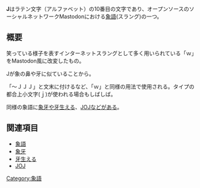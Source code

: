 {{Infobox word
| Name          = J
| Hinshi        = 名詞
| Hatsu         = 不明
}}'''J'''はラテン文字（アルファベット）の10番目の文字であり、オープンソースのソーシャルネットワークMastodonにおける[[象語]](スラング)の一つ。

== 概要 ==
笑っている様子を表すインターネットスラングとして多く用いられている「ｗ」をMastodon風に改変したもの。

Jが象の鼻や牙に似ていることから。

「〜ＪＪＪ」と文末に付けるなど、「ｗ」と同様の用法で使用される。タイプの都合上小文字(ｊ)が使われる場合もしばしば。

同様の象語に[[象牙]]や[[牙生える]]、[[JOJ]]などがある。

== 関連項目 ==
* [[象語]]
* [[象牙]]
* [[牙生える]]
* [[JOJ]]

{{DEFAULTSORT:J}}
[[Category:象語]]